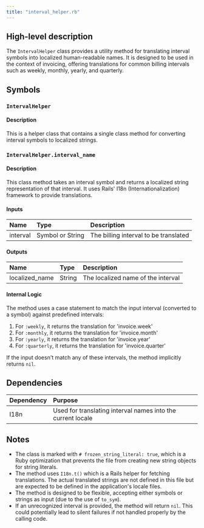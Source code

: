 ```yaml
---
title: "interval_helper.rb"
---
```


## High-level description
The `IntervalHelper` class provides a utility method for translating interval symbols into localized human-readable names. It is designed to be used in the context of invoicing, offering translations for common billing intervals such as weekly, monthly, yearly, and quarterly.

## Symbols

### `IntervalHelper`
#### Description
This is a helper class that contains a single class method for converting interval symbols to localized strings.

### `IntervalHelper.interval_name`
#### Description
This class method takes an interval symbol and returns a localized string representation of that interval. It uses Rails' I18n (Internationalization) framework to provide translations.

#### Inputs
| Name | Type | Description |
|:-----|:-----|:------------|
| interval | Symbol or String | The billing interval to be translated |

#### Outputs
| Name | Type | Description |
|:-----|:-----|:------------|
| localized_name | String | The localized name of the interval |

#### Internal Logic
The method uses a case statement to match the input interval (converted to a symbol) against predefined intervals:
1. For `:weekly`, it returns the translation for 'invoice.week'
2. For `:monthly`, it returns the translation for 'invoice.month'
3. For `:yearly`, it returns the translation for 'invoice.year'
4. For `:quarterly`, it returns the translation for 'invoice.quarter'

If the input doesn't match any of these intervals, the method implicitly returns `nil`.

## Dependencies
| Dependency | Purpose |
|:-----------|:--------|
| I18n | Used for translating interval names into the current locale |

## Notes
- The class is marked with `# frozen_string_literal: true`, which is a Ruby optimization that prevents the file from creating new string objects for string literals.
- The method uses `I18n.t()` which is a Rails helper for fetching translations. The actual translated strings are not defined in this file but are expected to be defined in the application's locale files.
- The method is designed to be flexible, accepting either symbols or strings as input (due to the use of `to_sym`).
- If an unrecognized interval is provided, the method will return `nil`. This could potentially lead to silent failures if not handled properly by the calling code.